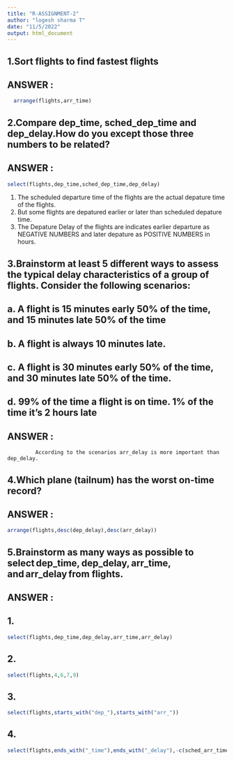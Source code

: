 ---
title: "R-ASSIGNMENT-2"
author: "logesh sharma T"
date: "11/5/2022"
output: html_document
---

## 1.Sort flights to find fastest flights

## ANSWER :

```{r}
  arrange(flights,arr_time)
```

## 2.Compare dep_time, sched_dep_time and dep_delay.How do you except those three numbers to be related?

## ANSWER :

```{r}
select(flights,dep_time,sched_dep_time,dep_delay)
```

1.  The scheduled departure time of the flights are the actual depature time of the flights.
2.  But some flights are depatured earlier or later than scheduled depature time.
3.  The Depature Delay of the flights are indicates earlier departure as NEGATIVE NUMBERS and later depature as POSITIVE NUMBERS in hours.

## 3.Brainstorm at least 5 different ways to assess the typical delay characteristics of a group of flights. Consider the following scenarios:

## a. A flight is 15 minutes early 50% of the time, and 15 minutes late 50% of the time

## b. A flight is always 10 minutes late.

## c. A flight is 30 minutes early 50% of the time, and 30 minutes late 50% of the time.

## d. 99% of the time a flight is on time. 1% of the time it's 2 hours late

## ANSWER :

             According to the scenarios arr_delay is more important than dep_delay.

## 4.Which plane (tailnum) has the worst on-time record?

## ANSWER :

```{r}
arrange(flights,desc(dep_delay),desc(arr_delay))
```

## 5.Brainstorm as many ways as possible to select dep_time, dep_delay, arr_time, and arr_delay from flights.

## ANSWER :

## 1.

```{r}
select(flights,dep_time,dep_delay,arr_time,arr_delay)
```

## 2.

```{r}
select(flights,4,6,7,9)
```

## 3.

```{r}
select(flights,starts_with("dep_"),starts_with("arr_"))
```

## 4.

```{r}
select(flights,ends_with("_time"),ends_with("_delay"),-c(sched_arr_time,sched_dep_time,air_tim))
```
